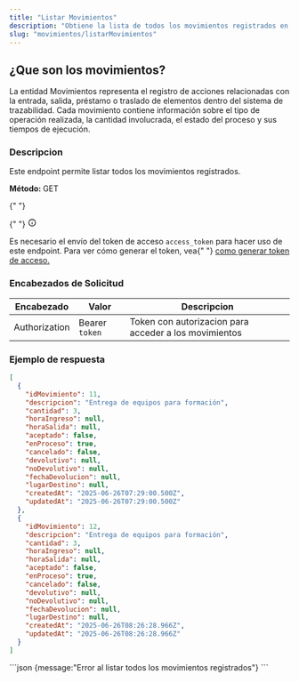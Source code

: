 ```yaml
---
title: "Listar Movimientos"
description: "Obtiene la lista de todos los movimientos registrados en el sistema."
slug: "movimientos/listarMovimientos"
---
```



<h2>¿Que son los movimientos?</h2>

La entidad Movimientos representa el registro de acciones relacionadas con la entrada, salida, préstamo o traslado de elementos dentro del sistema de trazabilidad. Cada movimiento contiene información sobre el tipo de operación realizada, la cantidad involucrada, el estado del proceso y sus tiempos de ejecución.

<h3>Descripcion</h3>

Este endpoint permite listar todos los movimientos registrados.

<p>
  <strong>Método: </strong>
  <span class="sl-badge success small astro-avdet4wd">GET</span>
</p>

<Tabs>
  <TabItem label="Endpoint">
    <ApiEndpoint url={`${API_BASE_URL}/movimientos`} />
  </TabItem>
</Tabs>

<aside aria-label="Nota" class="starlight-aside starlight-aside--note">
  {" "}
  <p class="starlight-aside__title" aria-hidden="true">
    {" "}
    <svg
      aria-hidden="true"
      class="starlight-aside__icon astro-c6vsoqas"
      width="16"
      height="16"
      viewBox="0 0 24 24"
      fill="currentColor"
      style="--sl-icon-size: 1em;"
    >
      <path d="M12 11a1 1 0 0 0-1 1v4a1 1 0 0 0 2 0v-4a1 1 0 0 0-1-1Zm.38-3.92a1 1 0 0 0-.76 0 1 1 0 0 0-.33.21 1.15 1.15 0 0 0-.21.33 1 1 0 0 0 .21 1.09c.097.088.209.16.33.21A1 1 0 0 0 13 8a1.05 1.05 0 0 0-.29-.71 1 1 0 0 0-.33-.21ZM12 2a10 10 0 1 0 0 20 10 10 0 0 0 0-20Zm0 18a8 8 0 1 1 0-16.001A8 8 0 0 1 12 20Z"></path>
      Nota{" "}
    </svg>
  </p>
  Es necesario el envío del token de acceso <code>access_token</code> para hacer
  uso de este endpoint. Para ver cómo generar el token, vea{" "}
  <a href="/usuarios/login">como generar token de acceso.</a>
</aside>

<h3>Encabezados de Solicitud</h3>

| Encabezado    | Valor          | Descripcion                                           |
| ------------- | -------------- | ----------------------------------------------------- |
| Authorization | Bearer `token` | Token con autorizacion para acceder a los movimientos |

<h3>Ejemplo de respuesta</h3>

<Tabs>
  <TabItem label="Status 200">

```json
[
  {
    "idMovimiento": 11,
    "descripcion": "Entrega de equipos para formación",
    "cantidad": 3,
    "horaIngreso": null,
    "horaSalida": null,
    "aceptado": false,
    "enProceso": true,
    "cancelado": false,
    "devolutivo": null,
    "noDevolutivo": null,
    "fechaDevolucion": null,
    "lugarDestino": null,
    "createdAt": "2025-06-26T07:29:00.500Z",
    "updatedAt": "2025-06-26T07:29:00.500Z"
  },
  {
    "idMovimiento": 12,
    "descripcion": "Entrega de equipos para formación",
    "cantidad": 3,
    "horaIngreso": null,
    "horaSalida": null,
    "aceptado": false,
    "enProceso": true,
    "cancelado": false,
    "devolutivo": null,
    "noDevolutivo": null,
    "fechaDevolucion": null,
    "lugarDestino": null,
    "createdAt": "2025-06-26T08:26:28.966Z",
    "updatedAt": "2025-06-26T08:26:28.966Z"
  }
]
```

  </TabItem>

  <TabItem label="Status 400">
  ```json
  {message:"Error al listar todos los movimientos registrados"}
  ```

  </TabItem>
</Tabs>

